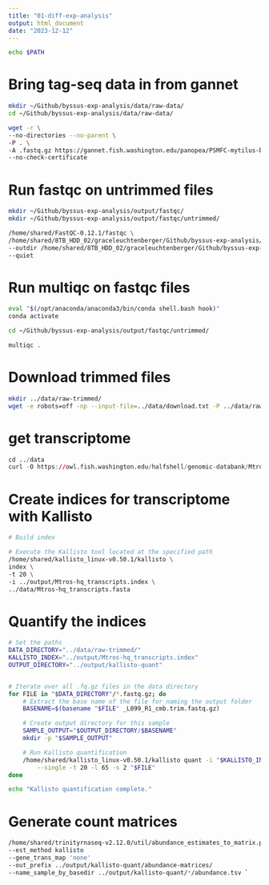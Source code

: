 ```yaml
---
title: "01-diff-exp-analysis"
output: html_document
date: "2023-12-12"
---
```


```bash
echo $PATH
```

# Bring tag-seq data in from gannet
```bash
mkdir ~/Github/byssus-exp-analysis/data/raw-data/
cd ~/Github/byssus-exp-analysis/data/raw-data/

wget -r \
--no-directories --no-parent \
-P . \
-A .fastq.gz https://gannet.fish.washington.edu/panopea/PSMFC-mytilus-byssus-pilot/20220405-tagseq/ \
--no-check-certificate
```

# Run fastqc on untrimmed files
```bash
mkdir ~/Github/byssus-exp-analysis/output/fastqc/
mkdir ~/Github/byssus-exp-analysis/output/fastqc/untrimmed/

/home/shared/FastQC-0.12.1/fastqc \
/home/shared/8TB_HDD_02/graceleuchtenberger/Github/byssus-exp-analysis/data/raw-data/*.fastq.gz \
--outdir /home/shared/8TB_HDD_02/graceleuchtenberger/Github/byssus-exp-analysis/output/fastqc/untrimmed/ \
--quiet

```

# Run multiqc on fastqc files
```bash

eval "$(/opt/anaconda/anaconda3/bin/conda shell.bash hook)"
conda activate

cd ~/Github/byssus-exp-analysis/output/fastqc/untrimmed/

multiqc .

```
# Download trimmed files
```bash
mkdir ../data/raw-trimmed/
wget -e robots=off -np --input-file=../data/download.txt -P ../data/raw-trimmed/
```

# get transcriptome

```r
cd ../data
curl -O https://owl.fish.washington.edu/halfshell/genomic-databank/Mtros-hq_transcripts.fasta
```


# Create indices for transcriptome with Kallisto
```bash
# Build index

# Execute the Kallisto tool located at the specified path
/home/shared/kallisto_linux-v0.50.1/kallisto \
index \
-t 20 \
-i ../output/Mtros-hq_transcripts.index \
../data/Mtros-hq_transcripts.fasta
```

# Quantify the indices
```bash
# Set the paths
DATA_DIRECTORY="../data/raw-trimmed/"
KALLISTO_INDEX="../output/Mtros-hq_transcripts.index"
OUTPUT_DIRECTORY="../output/kallisto-quant"


# Iterate over all .fq.gz files in the data directory
for FILE in "$DATA_DIRECTORY"/*.fastq.gz; do
    # Extract the base name of the file for naming the output folder
    BASENAME=$(basename "$FILE" _L099_R1_cmb.trim.fastq.gz)

    # Create output directory for this sample
    SAMPLE_OUTPUT="$OUTPUT_DIRECTORY/$BASENAME"
    mkdir -p "$SAMPLE_OUTPUT"

    # Run Kallisto quantification
    /home/shared/kallisto_linux-v0.50.1/kallisto quant -i "$KALLISTO_INDEX" -o "$SAMPLE_OUTPUT" \
        --single -t 20 -l 65 -s 2 "$FILE"
done

echo "Kallisto quantification complete."
```
# Generate count matrices
```bash
     
/home/shared/trinityrnaseq-v2.12.0/util/abundance_estimates_to_matrix.pl 
--est_method kallisto 
--gene_trans_map 'none' 
--out_prefix ../output/kallisto-quant/abundance-matrices/ 
--name_sample_by_basedir ../output/kallisto-quant/*/abundance.tsv `
```



